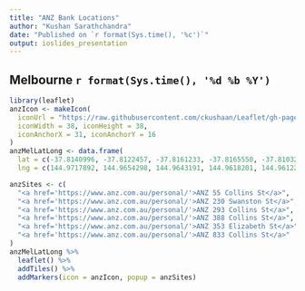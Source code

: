 ```yaml
---
title: "ANZ Bank Locations"
author: "Kushan Sarathchandra"
date: "Published on `r format(Sys.time(), '%c')`"
output: ioslides_presentation
---
```


## Melbourne  `r format(Sys.time(), '%d %b %Y')`

```r
library(leaflet)
anzIcon <- makeIcon(
  iconUrl = "https://raw.githubusercontent.com/ckushaan/Leaflet/gh-pages/anzLogo.png",
  iconWidth = 38, iconHeight = 38,
  iconAnchorX = 31, iconAnchorY = 16
)
anzMelLatLong <- data.frame(
  lat = c(-37.8140996, -37.8122457, -37.8161233, -37.8165550, -37.8103280, -37.8218039),
  lng = c(144.9717892, 144.9654298, 144.9643191, 144.9618201, 144.9612290, 144.9454881))

anzSites <- c(
  "<a href='https://www.anz.com.au/personal/'>ANZ 55 Collins St</a>",
  "<a href='https://www.anz.com.au/personal/'>ANZ 230 Swanston St</a>",
  "<a href='https://www.anz.com.au/personal/'>ANZ 293 Collins St</a>",
  "<a href='https://www.anz.com.au/personal/'>ANZ 388 Collins St</a>",
  "<a href='https://www.anz.com.au/personal/'>ANZ 353 Elizabeth St</a>",
  "<a href='https://www.anz.com.au/personal/'>ANZ 833 Collins St</a>"
)
anzMelLatLong %>% 
  leaflet() %>%
  addTiles() %>%
  addMarkers(icon = anzIcon, popup = anzSites)
```
